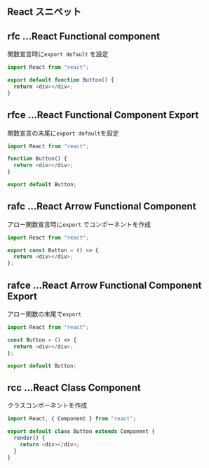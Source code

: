 ## React スニペット

## rfc ...React Functional component

関数宣言時に`export default` を設定

```ts
import React from "react";

export default function Button() {
  return <div></div>;
}
```

## rfce ...React Functional Component Export

関数宣言の末尾に`export default`を設定

```ts
import React from "react";

function Button() {
  return <div></div>;
}

export default Button;
```

## rafc ...React Arrow Functional Component

アロー関数宣言時に`export` でコンポーネントを作成

```ts
import React from "react";

export const Button = () => {
  return <div></div>;
};
```

## rafce ...React Arrow Functional Component Export

アロー関数の末尾で`export`

```ts
import React from "react";

const Button = () => {
  return <div></div>;
};

export default Button;
```

## rcc ...React Class Component

クラスコンポーネントを作成

```ts
import React, { Component } from "react";

export default class Button extends Component {
  render() {
    return <div></div>;
  }
}
```
